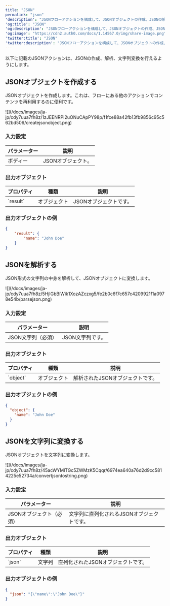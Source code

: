 ```yaml
---
title: "JSON"
permalink: "json"
'description': "JSONフローアクションを構成して、JSONオブジェクトの作成、JSONの解析、JSONの文字列変換を行う方法について説明します。"
'og:title': "JSON"
'og:description': "JSONフローアクションを構成して、JSONオブジェクトの作成、JSONの解析、JSONの文字列変換を行う方法について説明します。"
'og:image': "https://cdn2.auth0.com/docs/1.14567.0/img/share-image.png"
'twitter:title': "JSON"
'twitter:description': "JSONフローアクションを構成して、JSONオブジェクトの作成、JSONの解析、JSONの文字列変換を行う方法について説明します。"
---
```


以下に記載のJSONアクションは、JSONの作成、解析、文字列変換を行えるようにします。

## JSONオブジェクトを作成する

JSONオブジェクトを作成します。これは、フローにある他のアクションでコンテンツを再利用するのに便利です。

<Frame>![](/docs/images/ja-jp/cdy7uua7fh8z/1zJEENRPI2uONuCApPY98p/f1fce88a42fb13fb9856c95c562bd506/createjsonobject.png)</Frame>

### 入力設定

<table class="table">
<thead>
<tr>
<th><b>パラメーター</b></th>
<th><b>説明</b></th>
</tr>
</thead>
<tbody>
<tr>
<td>ボディー</td>
<td>JSONオブジェクト。</td>
</tr>
</tbody>
</table>

### 出力オブジェクト

<table class="table">
<thead>
<tr>
<th><b>プロパティ</b></th>
<th><b>種類</b></th>
<th><b>説明</b></th>
</tr>
</thead>
<tbody>
<tr>
<td>`result`</td>
<td>オブジェクト</td>
<td>JSONオブジェクトです。</td>
</tr>
</tbody>
</table>

### 出力オブジェクトの例

```json lines
{
	"result": {
		"name": "John Doe"
	}
}
```

## JSONを解析する

JSON形式の文字列の中身を解析して、JSONオブジェクトに変換します。

<Frame>![](/docs/images/ja-jp/cdy7uua7fh8z/5HjIGbBiWik1XozAZczxg5/fe2b0c6f7c657c4209921f1a0978e54b/parsejson.png)</Frame>

### 入力設定

<table class="table">
<thead>
<tr>
<th><b>パラメーター</b></th>
<th><b>説明</b></th>
</tr>
</thead>
<tbody>
<tr>
<td>JSON文字列（必須）</td>
<td>JSON文字列です。</td>
</tr>
</tbody>
</table>

### 出力オブジェクト

<table class="table">
<thead>
<tr>
<th><b>プロパティ</b></th>
<th><b>種類</b></th>
<th><b>説明</b></th>
</tr>
</thead>
<tbody>
<tr>
<td>`object`</td>
<td>オブジェクト</td>
<td>解析されたJSONオブジェクトです。</td>
</tr>
</tbody>
</table>

### 出力オブジェクトの例

```json lines
{
  "object": {
    "name": "John Doe"
  }
}
```

## JSONを文字列に変換する

JSONオブジェクトを文字列に変換します。

<Frame>![](/docs/images/ja-jp/cdy7uua7fh8z/45acWYMlTGc5ZWMzK5Cqqr/6974ea640a76d2d9cc5814225e52734a/convertjsontostring.png)</Frame>

### 入力設定

<table class="table">
<thead>
<tr>
<th><b>パラメーター</b></th>
<th><b>説明</b></th>
</tr>
</thead>
<tbody>
<tr>
<td>JSONオブジェクト（必須）</td>
<td>
              文字列に直列化されるJSONオブジェクトです。
          </td>
</tr>
</tbody>
</table>

### 出力オブジェクト

<table class="table">
<thead>
<tr>
<th><b>プロパティ</b></th>
<th><b>種類</b></th>
<th><b>説明</b></th>
</tr>
</thead>
<tbody>
<tr>
<td>`json`</td>
<td>文字列</td>
<td>直列化されたJSONオブジェクトです。</td>
</tr>
</tbody>
</table>

### 出力オブジェクトの例

```json lines
{
  "json": "{\"name\":\"John Doe\"}"
}
```

